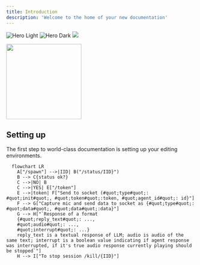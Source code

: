 ```yaml
---
title: Introduction
description: 'Welcome to the home of your new documentation'
---
```


<img
  className="block dark:hidden"
  src="/images/hero-light.svg"
  alt="Hero Light"
/>
<img
  className="hidden dark:block"
  src="/images/hero-dark.svg"
  alt="Hero Dark"
/>
<img
  src="/images/Untitled diagram-2024-03-21-201047.svg"
/>

<img height="200" src="/images/Untitled diagram-2024-03-21-201047.svg" />

## Setting up

The first step to world-class documentation is setting up your editing environments.

```mermaid
  flowchart LR
    A["/spawn"] -->|IID| B("/status/IID}")
    B --> C{status ok?}
    C -->|NO| B
    C -->|YES| E["/token"]
    E -->|token| F["Send to socket (#quot;type#quot;: #quot;init#quot;, #quot;token#quot;:token, #quot;agent_id#quot;: id}"]
    F --> G["Capture mic and send data to socket as {#quot;type#quot;: #quot;data#quot;, #quot;data#quot;:data}"]
    G --> H["`Response of a format
    {#quot;reply_text#quot;: ...,
    #quot;audio#quot;: ...,
    #quot;interrupt#quot;: ...}
    reply_text is a textual response of LLM; audio is audio of the same text; interrupt is a boolean value indicating if agent response was interrupted, if it's true audio response currently playing should be stopped`"]
    H --> I["To stop session /kill/{IID}"]
```

